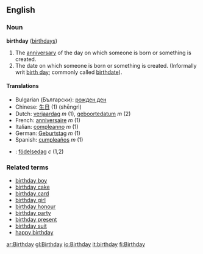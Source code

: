 ==English==

===Noun===
'''birthday'''  ([[birthdays]])
# The [[anniversary]] of the day on which someone is born or something is created.
# The date on which someone is born or something is created. (Informally writ [[birth day]]; commonly called [[birthdate]]).

====Translations====
*Bulgarian (Български): [[рожден ден]]
*Chinese: [[生日]] (1) (shēngrì)
*Dutch: [[verjaardag]] ''m'' (1), [[geboortedatum]] ''m'' (2)
*French: [[anniversaire]] ''m'' (1)
*Italian: [[compleanno]] ''m'' (1)
*German: [[Geburtstag]] ''m'' (1)
*Spanish: [[cumpleaños]] ''m'' (1)
*{{sv}}: [[födelsedag]] ''c'' (1,2)

===Related terms===
*[[birthday boy]]
*[[birthday cake]]
*[[birthday card]]
*[[birthday girl]]
*[[birthday honour]]
*[[birthday party]]
*[[birthday present]]
*[[birthday suit]]
*[[happy birthday]]

[[ar:Birthday]]
[[gl:Birthday]]
[[io:Birthday]]
[[it:birthday]]
[[fi:Birthday]]